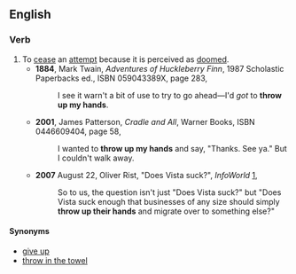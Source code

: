 ==English==

===Verb===
{{en-verb|inf=to [[throw]] [[up]] [[one's]] [[hands]]|throws up one's hands|throwing up one's hands|threw up one's hands|thrown up one's hands}} {{intransitive}}

# To [[cease]] an [[attempt]] because it is perceived as [[doomed]].
#*'''1884''', Mark Twain, ''Adventures of Huckleberry Finn'', 1987 Scholastic Paperbacks ed., ISBN 059043389X, page 283,
#*:I see it warn't a bit of use to try to go ahead—I'd ''got'' to '''throw up my hands'''.
#*'''2001''', James Patterson, ''Cradle and All'', Warner Books, ISBN 0446609404, page 58,
#*:I wanted to '''throw up my hands''' and say, "Thanks. See ya." But I couldn't walk away.
#*'''2007''' August 22, Oliver Rist, "Does Vista suck?", ''InfoWorld'' [http://www.infoworld.com/article/07/08/22/34OPenterwin_1.html],
#*:So to us, the question isn't just "Does Vista suck?" but "Does Vista suck enough that businesses of any size should simply '''throw up their hands''' and migrate over to something else?"

====Synonyms====
*[[give up]]
*[[throw in the towel]]